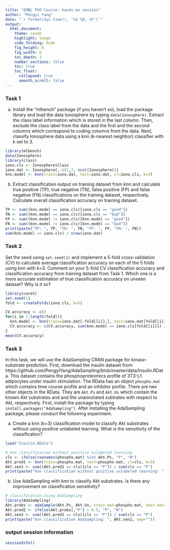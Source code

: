 ```yaml
---
title: "EMBL PhD Course: hands-on session"
author: "Pengyi Yang"
date: "`r format(Sys.time(), '%d %B, %Y')`"
output:
  html_document:
    theme: cosmo
    highlight: tango
    code_folding: hide
    fig_height: 6
    fig_width: 6
    toc_depth: 3
    number_sections: false
    toc: true
    toc_float:
      collapsed: true
      smooth_scroll: false
---
```


### Task 1
(a) Install the “mlbench” package (if you haven’t so), load the package library and load the data Ionosphere by typing `data(Ionosphere)`. Extract the class label information which is stored in the last column. Then, exclude the class label from the data and the first and the second columns which correspond to coding columns from the data. Next, classify Ionosphere data using a knn (k-nearest neighbor) classifier with k set to 3.

```r
library(mlbench)
data(Ionosphere)
library(class)
iono.cls <- Ionosphere$Class
iono.dat <- Ionosphere[,-c(1,2, ncol(Ionosphere))]
knn.model <- knn(train=iono.dat, test=iono.dat, cl=iono.cls, k=3)
```

(b)	Extract classification output on training dataset from knn and calculate true positive (TP), true negative (TN), false positive (FP) and false negative (FN) classifications on the training dataset, respectively. Calculate overall classification accuracy on training dataset.

```r
TP <- sum((knn.model == iono.cls)[iono.cls == "good"])
TN <- sum((knn.model == iono.cls)[iono.cls == "bad"])
FP <- sum((knn.model != iono.cls)[knn.model == "good"])
FN <- sum((knn.model != iono.cls)[knn.model == "bad"])
print(paste("TP: ", TP, "TN: ", TN, "FP: ", FP, "FN: ", FN))
sum(knn.model == iono.cls) / nrow(iono.dat)
```

### Task 2
Set the seed using `set.seed(1)` and implement a 5-fold cross-validation (CV) to calculate average classification accuracy on each of the 5 folds using knn with k=3. Comment on your 5-fold CV classification accuracy and classification accuracy from training dataset from Task 1. Which one is a more accurate estimation of true classification accuracy on unseen dataset? Why is it so?

```r
library(caret)
set.seed(1)
fold <- createFolds(iono.cls, k=5)

CV.accuracy <- c()
for(i in 1:length(fold)){
  knn.model <- knn(train=iono.dat[-fold[[i]],], test=iono.dat[fold[[i]],], cl=iono.cls[-fold[[i]]], k=3)
  CV.accuracy <- c(CV.accuracy, sum(knn.model == iono.cls[fold[[i]]]) / length(iono.cls[fold[[i]]]))
}
mean(CV.accuracy)
```

<!-- 5-fold CV classification accuracy is a more accurate estimate of true classification accuracy on unseen dataset than training accuracy on the entire dataset. This is because 5-fold CV avoid to test classifier performance on data used for model training and therefore avoid potential overfitting which gives over-optimistic estimation of model performance.-->

### Task 3
In this task, we will use the AdaSampling CRAN package for kinase-substrate prediction. First, download the insulin dataset from: https://github.com/PengyiYang/AdaSampling/blob/master/data/Insulin.RData. This dataset contains the phosphoproteomics profile of 3T3-L1 adipocytes under insulin stimulation. The RData has an object `phospho.mat` which contains time course profile and an inhibitor profile. There are two other objects in the RData. They are `Akt.Ps` and `Akt.Us` which contain the known Akt substrates and and the unannotated subtrates with respect to Akt, respectively. First, install the package by typing `install.packages("AdaSampling")`. After installing the AdaSampling package, please conduct the following experiment.

(a) Create a knn (k=3) classification model to classify Akt substrates without using positive unlabeled learning. What is the sensitivity of the classification?

```r
load("Insulin.RData")

# knn classification without positive unlabeled learning
cls <- ifelse(rownames(phospho.mat) %in% Akt.Ps, "P", "N")
Akt.pred1 <- knn(train=phospho.mat, test=phospho.mat, cl=cls, k=3)
Akt.sen1 <- sum((Akt.pred1 == cls)[cls == "P"]) / sum(cls == "P")
print(paste("knn classification without positive unlabeled learning: ", Akt.sen1, sep=""))
```

(b) Use AdaSampling with knn to classify Akt substrates. Is there any improvement on classification sensitivity?

```r
# classification using AdaSampling
library(AdaSampling)
Akt.probs <- adaSample(Akt.Ps, Akt.Us, train.mat=phospho.mat, test.mat=phospho.mat, classifier = "knn")
Akt.pred2 <- ifelse(Akt.probs[,"P"] > 0.5, "P", "N")
Akt.sen2 <- sum((Akt.pred2 == cls)[cls == "P"]) / sum(cls == "P")
print(paste("knn classification AdaSampling: ", Akt.sen2, sep=""))
```

### output session information
```r
sessionInfo()
```


